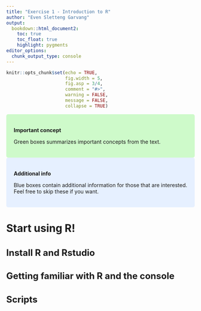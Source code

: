 ```yaml
---
title: "Exercise 1 - Introduction to R"
author: "Even Sletteng Garvang"
output: 
  bookdown::html_document2:
    toc: true
    toc_float: true
    highlight: pygments
editor_options: 
  chunk_output_type: console
---
```


<style type="text/css">

.subtitle { font-size: 24px; }

.author { font-size: 16px; 
  font-style: italic;
  }

.date { font-size: 16px; 
  font-style: italic;
  }

h1 { font-size: 28px; }

h2 { font-size: 24px; }

h3 { font-size: 20px; }

div.blue { background-color:#e6f0ff; border-radius: 5px; padding: 20px;}

div.green { background-color:#cefaca; border-radius: 5px; padding: 20px;}
</style>

```r
knitr::opts_chunk$set(echo = TRUE, 
                      fig.width = 5, 
                      fig.asp = 3/4, 
                      comment = "#>",
                      warning = FALSE,
                      message = FALSE,
                      collapse = TRUE)
```

<div class = "green">

**Important concept**

Green boxes summarizes important concepts from the text.

</div>

<div class = "blue">

**Additional info**

Blue boxes contain additional information for those that are interested. Feel free to skip these if you want.

</div>

# Start using R!

## Install R and Rstudio

## Getting familiar with R and the console

## Scripts





